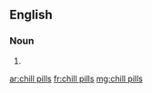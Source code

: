 ==English==

===Noun===
{{head|en|noun plural form|head=[[chill]] [[pill]]s}}

# {{plural of|chill pill|lang=en}}

[[ar:chill pills]]
[[fr:chill pills]]
[[mg:chill pills]]